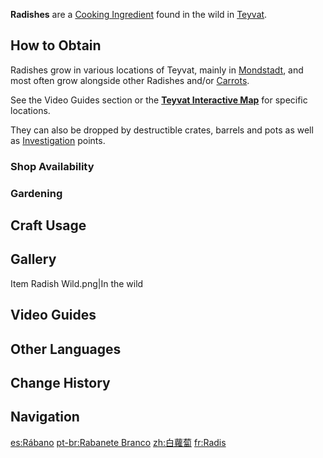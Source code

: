 {{Item Infobox
|id           = 100014
|image        = Item Radish.png
|type         = Cooking Ingredients
|invCategory  = Materials
|description  = Rich in fiber and nutrients. Easy to grow and harvest.
|source1      = Found in the wild
|source2      = {{Sold By}}
|source3      = [[Investigation]]
|source4      = [[Gardening]] with [[A Path of Value: Jade Field|Jade Field]]
}}
'''Radishes''' are a [[Cooking Ingredient]] found in the wild in [[Teyvat]].

==How to Obtain==
Radishes grow in various locations of Teyvat, mainly in [[Mondstadt]], and most often grow alongside other Radishes and/or [[Carrot]]s.

See the Video Guides section or the '''[https://webstatic-sea.mihoyo.com/app/ys-map-sea/index.html#/map/2?shown_types=168 Teyvat Interactive Map]''' for specific locations.

They can also be dropped by destructible crates, barrels and pots as well as [[Investigation]] points.

===Shop Availability===
{{Shop Availability}}

===Gardening===
{{Recipe
|type = Jade Field
|time = 2d 22h
|Radish Seed = 1
|sort = Radish Seed
}}

==Craft Usage==
{{Craft Usage}}

==Gallery==
<gallery hideaddbutton="true" captionalign="center">
Item Radish Wild.png|In the wild
</gallery>

==Video Guides==
{{EVT
|video1   = https://youtu.be/5_kgGKncwg0
|caption1 = Farm Guide (27 total)

|video2   = https://youtu.be/478bQEwDyRw
|caption2 = Farm Guide including [[Wheat]]
}}
==Other Languages==
{{Other Languages|default_hidden = 1
|en      = Radish
|zhs     = 白萝卜
|zhs_rm  = Báiluóbo
|zht     = 白蘿蔔
|zht_rm  = Báiluóbo
|ja      = ダイコン
|ja_rm   = Daikon
|ko      = 흰 무
|ko_rm   = Huin Mu
|es      = Rábano
|fr      = Radis
|ru      = Редис
|th      = Radish
|vi      = Củ Cải Trắng
|de      = Rettich
|id      = Radish
|pt      = Rabanete Branco
}}

==Change History==
{{Change History|1.0}}

==Navigation==
{{Material Navbox|type=Crafting Materials}}
[[es:Rábano]]
[[pt-br:Rabanete Branco]]
[[zh:白蘿蔔]]
[[fr:Radis]]